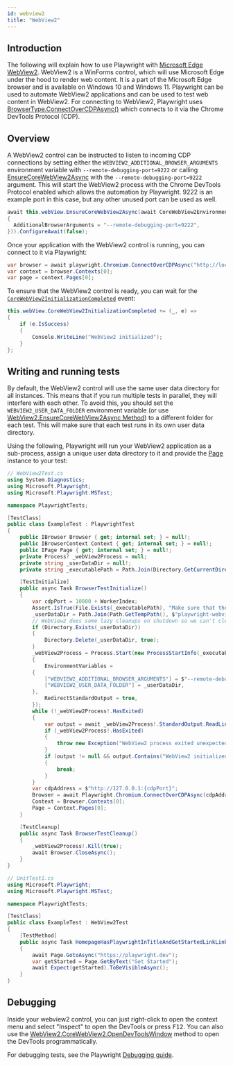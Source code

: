 ```yaml
---
id: webview2
title: "WebView2"
---
```


## Introduction

The following will explain how to use Playwright with [Microsoft Edge WebView2](https://docs.microsoft.com/en-us/microsoft-edge/webview2/). WebView2 is a WinForms control, which will use Microsoft Edge under the hood to render web content. It is a part of the Microsoft Edge browser and is available on Windows 10 and Windows 11. Playwright can be used to automate WebView2 applications and can be used to test web content in WebView2. For connecting to WebView2, Playwright uses [BrowserType.ConnectOverCDPAsync()](/api/class-browsertype.mdx#browser-type-connect-over-cdp) which connects to it via the Chrome DevTools Protocol (CDP).

## Overview

A WebView2 control can be instructed to listen to incoming CDP connections by setting either the `WEBVIEW2_ADDITIONAL_BROWSER_ARGUMENTS` environment variable with `--remote-debugging-port=9222` or calling [EnsureCoreWebView2Async](https://docs.microsoft.com/en-us/dotnet/api/microsoft.web.webview2.wpf.webview2.ensurecorewebview2async?view=webview2-dotnet-1.0.1343.22) with the `--remote-debugging-port=9222` argument. This will start the WebView2 process with the Chrome DevTools Protocol enabled which allows the automation by Playwright. 9222 is an example port in this case, but any other unused port can be used as well.

```csharp
await this.webView.EnsureCoreWebView2Async(await CoreWebView2Environment.CreateAsync(null, null, new CoreWebView2EnvironmentOptions()
{
  AdditionalBrowserArguments = "--remote-debugging-port=9222",
})).ConfigureAwait(false);
```

Once your application with the WebView2 control is running, you can connect to it via Playwright:

```csharp
var browser = await playwright.Chromium.ConnectOverCDPAsync("http://localhost:9222");
var context = browser.Contexts[0];
var page = context.Pages[0];
```

To ensure that the WebView2 control is ready, you can wait for the [`CoreWebView2InitializationCompleted`](https://learn.microsoft.com/en-us/dotnet/api/microsoft.web.webview2.wpf.webview2.corewebview2initializationcompleted?view=webview2-dotnet-1.0.1343.22) event:

```csharp
this.webView.CoreWebView2InitializationCompleted += (_, e) =>
{
    if (e.IsSuccess)
    {
        Console.WriteLine("WebView2 initialized");
    }
};
```

## Writing and running tests

By default, the WebView2 control will use the same user data directory for all instances. This means that if you run multiple tests in parallel, they will interfere with each other. To avoid this, you should set the `WEBVIEW2_USER_DATA_FOLDER` environment variable (or use [WebView2.EnsureCoreWebView2Async Method](https://docs.microsoft.com/en-us/dotnet/api/microsoft.web.webview2.wpf.webview2.ensurecorewebview2async?view=webview2-dotnet-1.0.1343.22)) to a different folder for each test. This will make sure that each test runs in its own user data directory.

Using the following, Playwright will run your WebView2 application as a sub-process, assign a unique user data directory to it and provide the [Page] instance to your test:

<!-- source code is available here to verify that the examples are working https://github.com/mxschmitt/playwright-webview2-demo -->

```csharp
// WebView2Test.cs
using System.Diagnostics;
using Microsoft.Playwright;
using Microsoft.Playwright.MSTest;

namespace PlaywrightTests;

[TestClass]
public class ExampleTest : PlaywrightTest
{
    public IBrowser Browser { get; internal set; } = null!;
    public IBrowserContext Context { get; internal set; } = null!;
    public IPage Page { get; internal set; } = null!;
    private Process? _webView2Process = null;
    private string _userDataDir = null!;
    private string _executablePath = Path.Join(Directory.GetCurrentDirectory(), @"..\..\..\..\webview2-app\bin\Debug\net8.0-windows\webview2.exe");

    [TestInitialize]
    public async Task BrowserTestInitialize()
    {
        var cdpPort = 10000 + WorkerIndex;
        Assert.IsTrue(File.Exists(_executablePath), "Make sure that the executable exists");
        _userDataDir = Path.Join(Path.GetTempPath(), $"playwright-webview2-tests/user-data-dir-{WorkerIndex}");
        // WebView2 does some lazy cleanups on shutdown so we can't clean it up after each test
        if (Directory.Exists(_userDataDir))
        {
            Directory.Delete(_userDataDir, true);
        }
        _webView2Process = Process.Start(new ProcessStartInfo(_executablePath)
        {
            EnvironmentVariables =
        {
            ["WEBVIEW2_ADDITIONAL_BROWSER_ARGUMENTS"] = $"--remote-debugging-port={cdpPort}",
            ["WEBVIEW2_USER_DATA_FOLDER"] = _userDataDir,
        },
            RedirectStandardOutput = true,
        });
        while (!_webView2Process!.HasExited)
        {
            var output = await _webView2Process!.StandardOutput.ReadLineAsync();
            if (_webView2Process!.HasExited)
            {
                throw new Exception("WebView2 process exited unexpectedly");
            }
            if (output != null && output.Contains("WebView2 initialized"))
            {
                break;
            }
        }
        var cdpAddress = $"http://127.0.0.1:{cdpPort}";
        Browser = await Playwright.Chromium.ConnectOverCDPAsync(cdpAddress);
        Context = Browser.Contexts[0];
        Page = Context.Pages[0];
    }

    [TestCleanup]
    public async Task BrowserTestCleanup()
    {
        _webView2Process!.Kill(true);
        await Browser.CloseAsync();
    }
}
```

```csharp
// UnitTest1.cs
using Microsoft.Playwright;
using Microsoft.Playwright.MSTest;

namespace PlaywrightTests;

[TestClass]
public class ExampleTest : WebView2Test
{
    [TestMethod]
    public async Task HomepageHasPlaywrightInTitleAndGetStartedLinkLinkingtoTheIntroPage()
    {
        await Page.GotoAsync("https://playwright.dev");
        var getStarted = Page.GetByText("Get Started");
        await Expect(getStarted).ToBeVisibleAsync();
    }
}
```

## Debugging

Inside your webview2 control, you can just right-click to open the context menu and select "Inspect" to open the DevTools or press <kbd>F12</kbd>. You can also use the [WebView2.CoreWebView2.OpenDevToolsWindow](https://learn.microsoft.com/en-us/dotnet/api/microsoft.web.webview2.core.corewebview2.opendevtoolswindow?view=webview2-dotnet-1.0.1462.37) method to open the DevTools programmatically.

For debugging tests, see the Playwright [Debugging guide](./debug).


[Accessibility]: /api/class-accessibility.mdx "Accessibility"
[APIRequest]: /api/class-apirequest.mdx "APIRequest"
[APIRequestContext]: /api/class-apirequestcontext.mdx "APIRequestContext"
[APIResponse]: /api/class-apiresponse.mdx "APIResponse"
[APIResponseAssertions]: /api/class-apiresponseassertions.mdx "APIResponseAssertions"
[Browser]: /api/class-browser.mdx "Browser"
[BrowserContext]: /api/class-browsercontext.mdx "BrowserContext"
[BrowserType]: /api/class-browsertype.mdx "BrowserType"
[CDPSession]: /api/class-cdpsession.mdx "CDPSession"
[CDPSessionEvent]: /api/class-cdpsessionevent.mdx "CDPSessionEvent"
[Clock]: /api/class-clock.mdx "Clock"
[ConsoleMessage]: /api/class-consolemessage.mdx "ConsoleMessage"
[Dialog]: /api/class-dialog.mdx "Dialog"
[Download]: /api/class-download.mdx "Download"
[ElementHandle]: /api/class-elementhandle.mdx "ElementHandle"
[FileChooser]: /api/class-filechooser.mdx "FileChooser"
[FormData]: /api/class-formdata.mdx "FormData"
[Frame]: /api/class-frame.mdx "Frame"
[FrameLocator]: /api/class-framelocator.mdx "FrameLocator"
[JSHandle]: /api/class-jshandle.mdx "JSHandle"
[Keyboard]: /api/class-keyboard.mdx "Keyboard"
[Locator]: /api/class-locator.mdx "Locator"
[LocatorAssertions]: /api/class-locatorassertions.mdx "LocatorAssertions"
[Mouse]: /api/class-mouse.mdx "Mouse"
[Page]: /api/class-page.mdx "Page"
[PageAssertions]: /api/class-pageassertions.mdx "PageAssertions"
[Playwright]: /api/class-playwright.mdx "Playwright"
[PlaywrightAssertions]: /api/class-playwrightassertions.mdx "PlaywrightAssertions"
[Request]: /api/class-request.mdx "Request"
[Response]: /api/class-response.mdx "Response"
[Route]: /api/class-route.mdx "Route"
[Selectors]: /api/class-selectors.mdx "Selectors"
[TimeoutError]: /api/class-timeouterror.mdx "TimeoutError"
[Touchscreen]: /api/class-touchscreen.mdx "Touchscreen"
[Tracing]: /api/class-tracing.mdx "Tracing"
[Video]: /api/class-video.mdx "Video"
[WebError]: /api/class-weberror.mdx "WebError"
[WebSocket]: /api/class-websocket.mdx "WebSocket"
[WebSocketFrame]: /api/class-websocketframe.mdx "WebSocketFrame"
[WebSocketRoute]: /api/class-websocketroute.mdx "WebSocketRoute"
[Worker]: /api/class-worker.mdx "Worker"
[Element]: https://developer.mozilla.org/en-US/docs/Web/API/element "Element"
[EvaluationArgument]: /evaluating.mdx#evaluation-argument "EvaluationArgument"
[Promise]: https://developer.mozilla.org/en-US/docs/Web/JavaScript/Reference/Global_Objects/Promise "Promise"
[iterator]: https://developer.mozilla.org/en-US/docs/Web/JavaScript/Reference/Iteration_protocols "Iterator"
[origin]: https://developer.mozilla.org/en-US/docs/Glossary/Origin "Origin"
[selector]: https://developer.mozilla.org/en-US/docs/Web/CSS/CSS_Selectors "selector"
[Serializable]: https://developer.mozilla.org/en-US/docs/Web/JavaScript/Reference/Global_Objects/JSON/stringify#Description "Serializable"
[UIEvent.detail]: https://developer.mozilla.org/en-US/docs/Web/API/UIEvent/detail "UIEvent.detail"
[UnixTime]: https://en.wikipedia.org/wiki/Unix_time "Unix Time"
[xpath]: https://developer.mozilla.org/en-US/docs/Web/XPath "xpath"

[bool]: https://docs.microsoft.com/en-us/dotnet/api/system.boolean "bool"
[Date]: https://learn.microsoft.com/en-us/dotnet/api/system.datetime "DateTime"
[double]: https://docs.microsoft.com/en-us/dotnet/api/system.double "double"
[byte]: https://docs.microsoft.com/en-us/dotnet/api/system.byte "byte"
[int]: https://docs.microsoft.com/en-us/dotnet/api/system.int32 "int"
[long]: https://docs.microsoft.com/en-us/dotnet/api/system.int64 "long"
[void]: https://docs.microsoft.com/en-us/dotnet/csharp/language-reference/builtin-types/void "void"
[string]: https://docs.microsoft.com/en-us/dotnet/api/system.string "string"
[URL]: https://nodejs.org/api/url.html "URL"
[Regex]: https://docs.microsoft.com/en-us/dotnet/api/system.text.regularexpressions.regex "Regex"

[Action]: https://docs.microsoft.com/en-us/dotnet/api/system.action-1 "Action"
[Func]: https://docs.microsoft.com/en-us/dotnet/api/system.func-2 "Func"
[IEnumerable]: https://docs.microsoft.com/en-us/dotnet/api/system.collections.ienumerable "IEnumerable"
[IDictionary]: https://docs.microsoft.com/en-us/dotnet/api/system.collections.idictionary "IDictionary"
[Task]: https://docs.microsoft.com/en-us/dotnet/api/system.threading.tasks.task?view=net-5.0 "Task"
[IReadOnlyDictionary]: https://docs.microsoft.com/en-us/dotnet/api/system.collections.generic.ireadonlydictionary-2 "IReadOnlyDictionary"
[JsonElement]: https://docs.microsoft.com/en-us/dotnet/api/system.text.json.jsonelement "JsonElement"

[all available image tags]: https://mcr.microsoft.com/en-us/product/playwright/dotnet/about "all available image tags"
[Microsoft Artifact Registry]: https://mcr.microsoft.com/en-us/product/playwright/dotnet/about "Microsoft Artifact Registry"
[Dockerfile.jammy]: https://github.com/microsoft/playwright-dotnet/blob/main/utils/docker/Dockerfile.jammy "Dockerfile.jammy"
